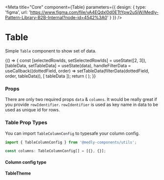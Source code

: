 
<Meta
    title="Core"
    component={Table}
    parameters={{
        design: {
            type: 'figma',
            url: 'https://www.figma.com/file/vA4EQdxl0d0ETtYpw2uSjW/Medly-Pattern-Library-B2B-Internal?node-id=4542%3A0'
        }
    }}
/>

# Table

Simple `Table` component to show set of data.

<Preview withToolbar>
    <Story name="Table">
        {() => {
            const [selectedRowIds, setSelectedRowIds] = useState([2, 3]),
                [tableData, setTableData] = useState(data),
                handleFilterData = useCallback((dottedField, order) => setTableData(filterData(dottedField, order, tableData)), [
                    tableData
                ]);
            return (
                <Table
                    data={tableData}
                    columns={columns}
                    onSort={handleFilterData}
                    selectedRowIds={selectedRowIds}
                    onRowSelection={setSelectedRowIds}
                    onRowClick={action('Row Clicked')}
                    isLoading={boolean('Loading', false)}
                    isSelectable={boolean('Is selectable', true)}
                    rowSelectionDisableKey="disabled"
                />
            );
        }}
    </Story>
</Preview>

### Props

There are only two required props `data` & `columns`. It would be really great if you provide `rowIdentifier`. `rowIdentifier` is used as key name in data to be used as unique id for rows.

<Props of={Table} />

### Table Prop Types

You can import `TableColumnConfig` to typesafe your column config.

```ts
import { TableColumnConfig } from '@medly-components/utils';

const columns: TableColumnConfig[] = [{}, {}];
```

#### Column config type

<Props of={stories.ColumnConfigInterface} />

#### TableTheme

<Props of={stories.Theme} />
